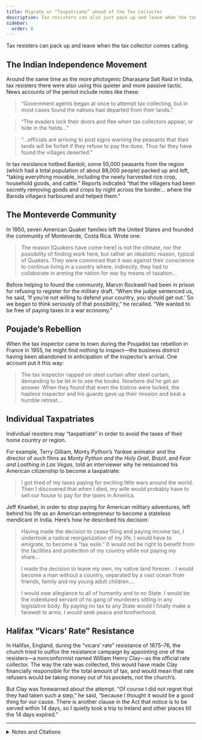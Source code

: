 ```yaml
---
title: Migrate or “Taxpatriate” ahead of the Tax Collector
description: Tax resisters can also just pack up and leave when the tax collector comes calling.
sidebar:
  order: 8
---
```


Tax resisters can pack up and leave when the tax collector comes calling.

## <Badge text="Example" size="medium" /> The Indian Independence Movement

Around the same time as the more photogenic Dharasana Salt Raid in India, tax resisters there were also using this quieter and more passive tactic.
News accounts of the period include notes like these:

> “Government agents began at once to attempt tax collecting, but in most cases found the natives had departed from their lands.”

> “The evaders lock their doors and flee when tax collectors appear, or hide in the fields…”

> “…officials are arriving to post signs warning the peasants that their lands will be forfeit if they refuse to pay the dues.
> Thus far they have found the villages deserted.”

In tax resistance hotbed Bardoli, some 55,000 peasants from the region (which had a total population of about 88,000 people) packed up and left, “taking everything movable, including the newly harvested rice crop, household goods, and cattle.”
Reports indicated “that the villagers had been secretly removing goods and crops by night across the border… where the Baroda villagers harboured and helped them.”

## <Badge text="Example" size="medium" /> The Monteverde Community

In 1950, seven American Quaker families left the United States and founded the community of Monteverde, Costa Rica.
Wrote one:

> The reason [Quakers have come here] is not the climate, nor the possibility of finding work here, but rather an idealistic reason, typical of Quakers.
> They were convinced that it was against their conscience to continue living in a country where, indirectly, they had to collaborate in arming the nation for war by means of taxation…

Before helping to found the community, Marvin Rockwell had been in prison for refusing to register for the military draft.
“When the judge sentenced us, he said, ‘If you’re not willing to defend your country, you should get out.’
So we began to think seriously of that possibility,” he recalled.
“We wanted to be free of paying taxes in a war economy.”

## <Badge text="Example" size="medium" /> Poujade’s Rebellion

When the tax inspector came to town during the Poujadist tax rebellion in France in 1955, he might find nothing to inspect—the business district having been abandoned in anticipation of the inspector’s arrival.
One account put it this way:

> The tax inspector rapped on steel curtain after steel curtain, demanding to be let in to see the books.
> Nowhere did he get an answer.
> When they found that even the bistros were locked, the hapless inspector and his guards gave up their mission and beat a humble retreat…

## <Badge text="Example" size="medium" /> Individual Taxpatriates

Individual resisters may “taxpatriate” in order to avoid the taxes of their home country or region.

For example, Terry Gilliam, Monty Python’s Yankee animator and the director of such films as <i>Monty Python and the Holy Grail</i>, <i>Brazil</i>, and <i>Fear and Loathing in Las Vegas</i>, told an interviewer why he renounced his American citizenship to become a taxpatriate:

> I got tired of my taxes paying for exciting little wars around the world.
> Then I discovered that when I died, my wife would probably have to sell our house to pay for the taxes in America.

Jeff Knaebel, in order to stop paying for American military adventures, left behind his life as an American entrepreneur to become a stateless mendicant in India.
Here’s how he described his decision:

> Having made the decision to cease filing and paying income tax, I undertook a radical reorganization of my life.
> I would have to emigrate, to become a “tax exile.”
> It would not be right to benefit from the facilities and protection of my country while not paying my share…
>
> I made the decision to leave my own, my native land forever.
. I would become a man without a country, separated by a vast ocean from friends, family and my young adult children.…
>
> I would owe allegiance to all of humanity and to no State.
> I would be the indentured servant of no gang of murderers sitting in any legislative body.
> By paying no tax to any State would I finally make a farewell to arms.
> I would seek peace and brotherhood.

## <Badge text="Example" size="medium" /> Halifax “Vicars’ Rate” Resistance

In Halifax, England, during the “vicars’ rate” resistance of 1875–76, the church tried to outfox the resistance campaign by appointing one of the resisters—a nonconformist named William Henry Clay—as the official rate collector.
The way the rate was collected, this would have made Clay financially responsible for the total amount of tax, and would mean that rate refusers would be taking money out of his pockets, not the church’s.

But Clay was forewarned about the attempt.
“Of course I did not regret that they had taken such a step,” he said, “because I thought it would be a good thing for our cause.
There is another clause in the Act that notice is to be served within 14 days, so I quietly took a trip to Ireland and other places till the 14 days expired.”

<Aside type="tip" title="Wikipedia">
  <WikipediaBadge title="Dharasana Satyagraha" />
  <WikipediaBadge title="Pierre Poujade" />
  <WikipediaBadge title="Terry Gilliam" />
</Aside>

---

<details>
<summary>Notes and Citations</summary>

* “Salt Raiding in India to be Ended” <i>Pittsburgh Sentinel</i> 3 June 1930
* “Tax Resisters Cause Trouble” <i>The Montreal Gazette</i> 19 June 1930, p. 13
* “Evasion of Taxes Great Problem of India Government” <i>The St. Joseph News-Press</i> 2 June 1930, p. 7
* [“Villages Evacuated”](https://trove.nla.gov.au/newspaper/article/4212064) <i>The Argus</i> 22 October 1930, p. 7
* “Friends and Their Friends” <i>Friends Journal</i> 11 April 1959, pp. 235–36
* Bernarde, Scott “Living On the Mountain: Friends Community In Costa Rica” <i>Friends Journal</i> 15 January 1978, pp. 6–9
* Clausen, Oliver “The Revolt of Monsieur Poujade” <i>The Montreal Gazette</i> 27 June 1955, p. 8
* Mechanic, Michael [“Terry Gilliam’s Three-Reel Circus”](https://www.motherjones.com/media/2009/12/terry-gilliam-three-reel-circus/) <i>Mother Jones</i> 15 December 2009
* Knaebel, Jeff “Some Thoughts on Civil Disobedience: My Duties and Responsibilities” <i>We Won’t Pay: A Tax Resistance Reader</i> (2008) pp. 475–501
* “Halifax (Vicars’ Rate)” <i>House of Commons Papers: Reports from Committees</i>, Vol. X (8 Feb.–15 Aug. 1876) p. 39

</details>
